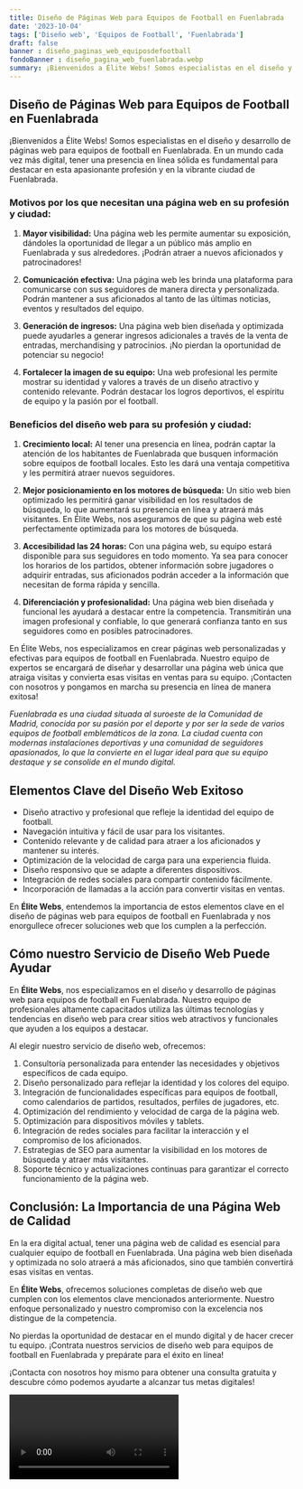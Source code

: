 ```yaml
---
title: Diseño de Páginas Web para Equipos de Football en Fuenlabrada
date: '2023-10-04'
tags: ['Diseño web', 'Equipos de Football', 'Fuenlabrada']
draft: false
banner : diseño_paginas_web_equiposdefootball
fondoBanner : diseño_pagina_web_fuenlabrada.webp
summary: ¡Bienvenidos a Élite Webs! Somos especialistas en el diseño y desarrollo de páginas web para equipos de football en Fuenlabrada. En un mundo cada vez más digital, tener una presencia en línea sólida es fundamental para destacar en esta apasionante profesión y en la vibrante ciudad de Fuenlabrada.
---
```


## Diseño de Páginas Web para Equipos de Football en Fuenlabrada

¡Bienvenidos a Élite Webs! Somos especialistas en el diseño y desarrollo de páginas web para equipos de football en Fuenlabrada. En un mundo cada vez más digital, tener una presencia en línea sólida es fundamental para destacar en esta apasionante profesión y en la vibrante ciudad de Fuenlabrada.

### Motivos por los que necesitan una página web en su profesión y ciudad:

1. **Mayor visibilidad:** Una página web les permite aumentar su exposición, dándoles la oportunidad de llegar a un público más amplio en Fuenlabrada y sus alrededores. ¡Podrán atraer a nuevos aficionados y patrocinadores!

2. **Comunicación efectiva:** Una página web les brinda una plataforma para comunicarse con sus seguidores de manera directa y personalizada. Podrán mantener a sus aficionados al tanto de las últimas noticias, eventos y resultados del equipo.

3. **Generación de ingresos:** Una página web bien diseñada y optimizada puede ayudarles a generar ingresos adicionales a través de la venta de entradas, merchandising y patrocinios. ¡No pierdan la oportunidad de potenciar su negocio!

4. **Fortalecer la imagen de su equipo:** Una web profesional les permite mostrar su identidad y valores a través de un diseño atractivo y contenido relevante. Podrán destacar los logros deportivos, el espíritu de equipo y la pasión por el football.

### Beneficios del diseño web para su profesión y ciudad:

1. **Crecimiento local:** Al tener una presencia en línea, podrán captar la atención de los habitantes de Fuenlabrada que busquen información sobre equipos de football locales. Esto les dará una ventaja competitiva y les permitirá atraer nuevos seguidores.

2. **Mejor posicionamiento en los motores de búsqueda:** Un sitio web bien optimizado les permitirá ganar visibilidad en los resultados de búsqueda, lo que aumentará su presencia en línea y atraerá más visitantes. En Élite Webs, nos aseguramos de que su página web esté perfectamente optimizada para los motores de búsqueda.

3. **Accesibilidad las 24 horas:** Con una página web, su equipo estará disponible para sus seguidores en todo momento. Ya sea para conocer los horarios de los partidos, obtener información sobre jugadores o adquirir entradas, sus aficionados podrán acceder a la información que necesitan de forma rápida y sencilla.

4. **Diferenciación y profesionalidad:** Una página web bien diseñada y funcional les ayudará a destacar entre la competencia. Transmitirán una imagen profesional y confiable, lo que generará confianza tanto en sus seguidores como en posibles patrocinadores.

En Élite Webs, nos especializamos en crear páginas web personalizadas y efectivas para equipos de football en Fuenlabrada. Nuestro equipo de expertos se encargará de diseñar y desarrollar una página web única que atraiga visitas y convierta esas visitas en ventas para su equipo. ¡Contacten con nosotros y pongamos en marcha su presencia en línea de manera exitosa!

_*Fuenlabrada es una ciudad situada al suroeste de la Comunidad de Madrid, conocida por su pasión por el deporte y por ser la sede de varios equipos de football emblemáticos de la zona. La ciudad cuenta con modernas instalaciones deportivas y una comunidad de seguidores apasionados, lo que la convierte en el lugar ideal para que su equipo destaque y se consolide en el mundo digital.*_

<GifSeo />

<Cta />

## Elementos Clave del Diseño Web Exitoso

- Diseño atractivo y profesional que refleje la identidad del equipo de football.
- Navegación intuitiva y fácil de usar para los visitantes.
- Contenido relevante y de calidad para atraer a los aficionados y mantener su interés.
- Optimización de la velocidad de carga para una experiencia fluida.
- Diseño responsivo que se adapte a diferentes dispositivos.
- Integración de redes sociales para compartir contenido fácilmente.
- Incorporación de llamadas a la acción para convertir visitas en ventas.

En **Élite Webs**, entendemos la importancia de estos elementos clave en el diseño de páginas web para equipos de football en Fuenlabrada y nos enorgullece ofrecer soluciones web que los cumplen a la perfección.

## Cómo nuestro Servicio de Diseño Web Puede Ayudar

En **Élite Webs**, nos especializamos en el diseño y desarrollo de páginas web para equipos de football en Fuenlabrada. Nuestro equipo de profesionales altamente capacitados utiliza las últimas tecnologías y tendencias en diseño web para crear sitios web atractivos y funcionales que ayuden a los equipos a destacar.

Al elegir nuestro servicio de diseño web, ofrecemos:

1. Consultoría personalizada para entender las necesidades y objetivos específicos de cada equipo.
2. Diseño personalizado para reflejar la identidad y los colores del equipo.
3. Integración de funcionalidades específicas para equipos de football, como calendarios de partidos, resultados, perfiles de jugadores, etc.
4. Optimización del rendimiento y velocidad de carga de la página web.
5. Optimización para dispositivos móviles y tablets.
6. Integración de redes sociales para facilitar la interacción y el compromiso de los aficionados.
7. Estrategias de SEO para aumentar la visibilidad en los motores de búsqueda y atraer más visitantes.
8. Soporte técnico y actualizaciones continuas para garantizar el correcto funcionamiento de la página web.

## Conclusión: La Importancia de una Página Web de Calidad

En la era digital actual, tener una página web de calidad es esencial para cualquier equipo de football en Fuenlabrada. Una página web bien diseñada y optimizada no solo atraerá a más aficionados, sino que también convertirá esas visitas en ventas.

En **Élite Webs**, ofrecemos soluciones completas de diseño web que cumplen con los elementos clave mencionados anteriormente. Nuestro enfoque personalizado y nuestro compromiso con la excelencia nos distingue de la competencia.

No pierdas la oportunidad de destacar en el mundo digital y de hacer crecer tu equipo. ¡Contrata nuestros servicios de diseño web para equipos de football en Fuenlabrada y prepárate para el éxito en línea!

¡Contacta con nosotros hoy mismo para obtener una consulta gratuita y descubre cómo podemos ayudarte a alcanzar tus metas digitales!

<Video />

<CtaBot job='Equipos de Football' city='Fuenlabrada'/>

<Gmaps query='Fuenlabrada+españa+maps' />
